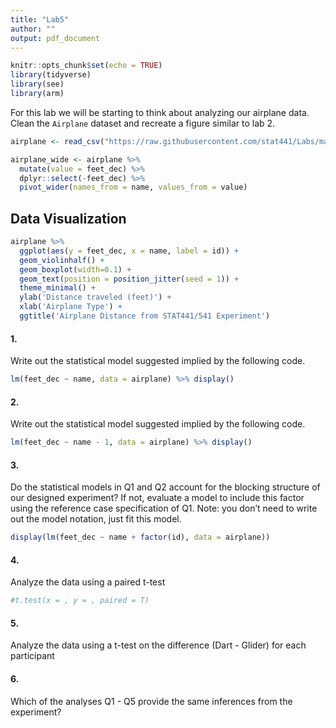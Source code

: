 ```yaml
---
title: "Lab5"
author: ""
output: pdf_document
---
```


```r
knitr::opts_chunk$set(echo = TRUE)
library(tidyverse)
library(see)
library(arm)
```

For this lab we will be starting to think about analyzing our airplane data. Clean the `Airplane` dataset and recreate a figure similar to lab 2.


```r
airplane <- read_csv("https://raw.githubusercontent.com/stat441/Labs/main/airplane_clean.csv")

airplane_wide <- airplane %>% 
  mutate(value = feet_dec) %>% 
  dplyr::select(-feet_dec) %>% 
  pivot_wider(names_from = name, values_from = value)

```


## Data Visualization

```r
airplane %>% 
  ggplot(aes(y = feet_dec, x = name, label = id)) +  
  geom_violinhalf() + 
  geom_boxplot(width=0.1) + 
  geom_text(position = position_jitter(seed = 1)) + 
  theme_minimal() + 
  ylab('Distance traveled (feet)') + 
  xlab('Airplane Type') + 
  ggtitle('Airplane Distance from STAT441/541 Experiment')
```


#### 1. 

Write out the statistical model suggested implied by the following code. 

```r
lm(feet_dec ~ name, data = airplane) %>% display()
```


#### 2. 

Write out the statistical model suggested implied by the following code.

```r
lm(feet_dec ~ name - 1, data = airplane) %>% display()
```


#### 3.

Do the statistical models in Q1 and Q2 account for the blocking structure of our designed experiment? If not, evaluate a model to include this factor using the reference case specification of Q1. Note: you don't need to write out the model notation, just fit this model.

```r
display(lm(feet_dec ~ name + factor(id), data = airplane))
```

#### 4.

Analyze the data using a paired t-test

```r
#t.test(x = , y = , paired = T) 
```


#### 5.

Analyze the data using a t-test on the difference (Dart - Glider) for each participant


#### 6.

Which of the analyses Q1 - Q5 provide the same inferences from the experiment?


